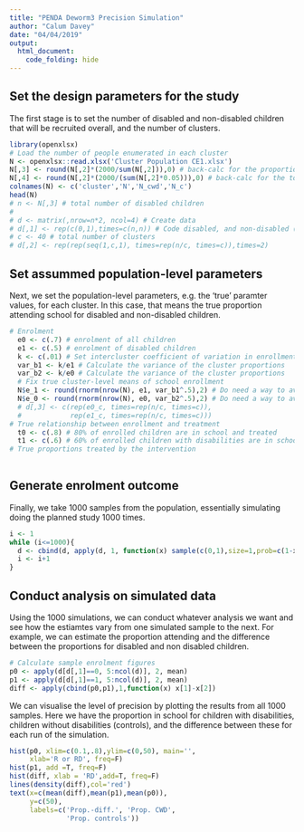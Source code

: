 ```yaml
---
title: "PENDA Deworm3 Precision Simulation"
author: "Calum Davey"
date: "04/04/2019"
output: 
  html_document:
    code_folding: hide
---
```

## Set the design parameters for the study 

The first stage is to set the number of disabled and non-disabled children that will be recruited overall, and the number of clusters. 

```r
library(openxlsx)
# Load the number of people enumerated in each cluster 
N <- openxlsx::read.xlsx('Cluster Population CE1.xlsx')
N[,3] <- round(N[,2]*(2000/sum(N[,2])),0) # back-calc for the proportion of CWD in each cluster 
N[,4] <- round(N[,2]*(2000/(sum(N[,2]*0.05))),0) # back-calc for the total children in each cluster 
colnames(N) <- c('cluster','N','N_cwd','N_c')
head(N)
# n <- N[,3] # total number of disabled children 
# 
# d <- matrix(,nrow=n*2, ncol=4) # Create data 
# d[,1] <- rep(c(0,1),times=c(n,n)) # Code disabled, and non-disabled (1,0)
# c <- 40 # total number of clusters 
# d[,2] <- rep(rep(seq(1,c,1), times=rep(n/c, times=c)),times=2)
```

## Set assummed population-level parameters 

Next, we set the population-level parameters, e.g. the 'true' paramter values, for each cluster. In this case, that means the true proportion attending school for disabled and non-disabled children. 

```r
# Enrolment 
  e0 <- c(.7) # enrolment of all children 
  e1 <- c(.5) # enrolment of disabled children 
  k <- c(.01) # Set intercluster coefficient of variation in enrollment levels 
  var_b1 <- k/e1 # Calculate the variance of the cluster proportions 
  var_b2 <- k/e0 # Calculate the variance of the cluster proportions 
  # Fix true cluster-level means of school enrollment 
  N$e_1 <- round(rnorm(nrow(N), e1, var_b1^.5),2) # Do need a way to avoid values >1 or <0
  N$e_0 <- round(rnorm(nrow(N), e0, var_b2^.5),2) # Do need a way to avoid values >1 or <0
  # d[,3] <- c(rep(e0_c, times=rep(n/c, times=c)),
  #            rep(e1_c, times=rep(n/c, times=c)))
# True relationship between enrollment and treatment 
  t0 <- c(.8) # 80% of enrolled children are in school and treated 
  t1 <- c(.6) # 60% of enrolled children with disabilities are in school and treated 
# True proportions treated by the intervention
  
```

## Generate enrolment outcome 

Finally, we take 1000 samples from the population, essentially simulating doing the planned study 1000 times. 

```r
i <- 1
while (i<=1000){
  d <- cbind(d, apply(d, 1, function(x) sample(c(0,1),size=1,prob=c(1-x[3],x[3]))))
  i <- i+1
}
```

## Conduct analysis on simulated data 

Using the 1000 simulations, we can conduct whatever analysis we want and see how the estiamtes vary from one simulated sample to the next. For example, we can estimate the proportion attending and the difference between the proportions for disabled and non disabled children. 

```r
# Calculate sample enrolment figures 
p0 <- apply(d[d[,1]==0, 5:ncol(d)], 2, mean)
p1 <- apply(d[d[,1]==1, 5:ncol(d)], 2, mean)
diff <- apply(cbind(p0,p1),1,function(x) x[1]-x[2])
```

We can visualise the level of precision by plotting the results from all 1000 samples. Here we have the proportion in school for children with disabilities, children without disabilities (controls), and the difference between these for each run of the simulation. 

```r
hist(p0, xlim=c(0.1,.8),ylim=c(0,50), main='',
     xlab='R or RD', freq=F)
hist(p1, add =T, freq=F)
hist(diff, xlab = 'RD',add=T, freq=F)
lines(density(diff),col='red')
text(x=c(mean(diff),mean(p1),mean(p0)), 
     y=c(50),
     labels=c('Prop.-diff.', 'Prop. CWD',
              'Prop. controls'))
```





